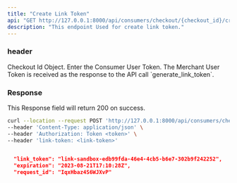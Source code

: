 ```yaml
---
title: "Create Link Token"
api: "GET http://127.0.0.1:8000/api/consumers/checkout/{checkout_id}/create_link_token/"
description: "This endpoint Used for create link token."
---
```


### header
<ParamField path="checkout_id" type="string">
  Checkout Id Object.
</ParamField>

<ParamField header="Authorization" type="string">
  Enter the Consumer User Token.
</ParamField>

<ParamField header="link-token" type="string">
  The Merchant User Token is received as the response to the API call `generate_link_token`. 
</ParamField>

### Response

<ResponseField name="success" type="number">
  This Response field will return 200 on success.
</ResponseField>

<RequestExample>

```bash Example Request
curl --location --request POST 'http://127.0.0.1:8000/api/consumers/checkout/{checkout_id}/create_link_token/' \
--header 'Content-Type: application/json' \
--header 'Authorization: Token <token>' \
--header 'link-token: <link-token>'
```

</RequestExample>

<ResponseExample>

```json Response

  "link_token": "link-sandbox-edb99fda-46e4-4cb5-b6e7-302b9f242252",
  "expiration": "2023-08-21T17:10:28Z",
  "request_id": "IqxHbaz4S6WJXvP"
    
```

</ResponseExample>
